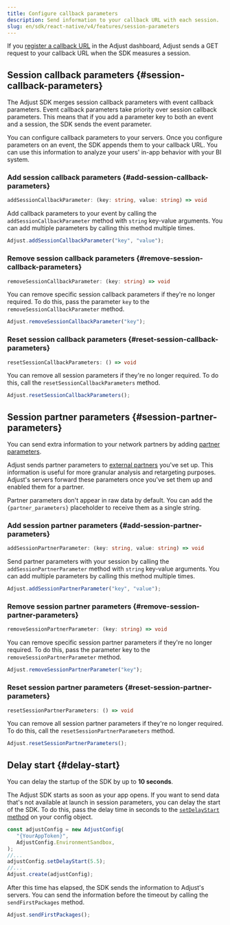 ```yaml
---
title: Configure callback parameters
description: Send information to your callback URL with each session.
slug: en/sdk/react-native/v4/features/session-parameters
---
```


If you [register a callback URL](https://help.adjust.com/en/article/recommended-placeholders-callbacks) in the Adjust dashboard, Adjust sends a GET request to your callback URL when the SDK measures a session.

## Session callback parameters {#session-callback-parameters}

<Callout type="note">

The Adjust SDK merges session callback parameters with event callback parameters. Event callback parameters take priority over session callback parameters. This means that if you add a parameter key to both an event and a session, the SDK sends the event parameter.

</Callout>

You can configure callback parameters to your servers. Once you configure parameters on an event, the SDK appends them to your callback URL. You can use this information to analyze your users' in-app behavior with your BI system.

### Add session callback parameters {#add-session-callback-parameters}

<CodeBlock title="Method signature">

```ts
addSessionCallbackParameter: (key: string, value: string) => void
```

</CodeBlock>

Add callback parameters to your event by calling the `addSessionCallbackParameter` method with `string` key-value arguments. You can add multiple parameters by calling this method multiple times.

```jsx
Adjust.addSessionCallbackParameter("key", "value");
```

### Remove session callback parameters {#remove-session-callback-parameters}

<CodeBlock title="Method signature">

```ts
removeSessionCallbackParameter: (key: string) => void
```

</CodeBlock>

You can remove specific session callback parameters if they're no longer required. To do this, pass the parameter `key` to the `removeSessionCallbackParameter` method.

```jsx
Adjust.removeSessionCallbackParameter("key");
```

### Reset session callback parameters {#reset-session-callback-parameters}

<CodeBlock title="Method signature">

```ts
resetSessionCallbackParameters: () => void
```

</CodeBlock>

You can remove all session parameters if they're no longer required. To do this, call the `resetSessionCallbackParameters` method.

```jsx
Adjust.resetSessionCallbackParameters();
```

## Session partner parameters {#session-partner-parameters}

You can send extra information to your network partners by adding [partner parameters](https://help.adjust.com/en/article/data-sharing-ad-network#map-parameters).

Adjust sends partner parameters to [external partners](https://help.adjust.com/en/article/integrated-partners) you've set up. This information is useful for more granular analysis and retargeting purposes. Adjust's servers forward these parameters once you've set them up and enabled them for a partner.

<Callout type="note">

Partner parameters don't appear in raw data by default. You can add the `{partner_parameters}` placeholder to receive them as a single string.

</Callout>

### Add session partner parameters {#add-session-partner-parameters}

<CodeBlock title="Method signature">

```ts
addSessionPartnerParameter: (key: string, value: string) => void
```

</CodeBlock>

Send partner parameters with your session by calling the `addSessionPartnerParameter` method with `string` key-value arguments. You can add multiple parameters by calling this method multiple times.

```jsx
Adjust.addSessionPartnerParameter("key", "value");
```

### Remove session partner parameters {#remove-session-partner-parameters}

<CodeBlock title="Method signature">

```ts
removeSessionPartnerParameter: (key: string) => void
```

</CodeBlock>

You can remove specific session partner parameters if they're no longer required. To do this, pass the parameter key to the `removeSessionPartnerParameter` method.

```jsx
Adjust.removeSessionPartnerParameter("key");
```

### Reset session partner parameters {#reset-session-partner-parameters}

<CodeBlock title="Method signature">

```ts
resetSessionPartnerParameters: () => void
```

</CodeBlock>

You can remove all session partner parameters if they're no longer required. To do this, call the `resetSessionPartnerParameters` method.

```jsx
Adjust.resetSessionPartnerParameters();
```

## Delay start {#delay-start}

<Callout type="note">

You can delay the startup of the SDK by up to **10 seconds**.

</Callout>

The Adjust SDK starts as soon as your app opens. If you want to send data that's not available at launch in session parameters, you can delay the start of the SDK. To do this, pass the delay time in seconds to the [`setDelayStart` method](/en/sdk/react-native/configuration#delay-the-start-of-the-sdk) on your config object.

```jsx
const adjustConfig = new AdjustConfig(
   "{YourAppToken}",
   AdjustConfig.EnvironmentSandbox,
);
//...
adjustConfig.setDelayStart(5.5);
//...
Adjust.create(adjustConfig);
```

After this time has elapsed, the SDK sends the information to Adjust's servers. You can send the information before the timeout by calling the `sendFirstPackages` method.

```jsx
Adjust.sendFirstPackages();
```
